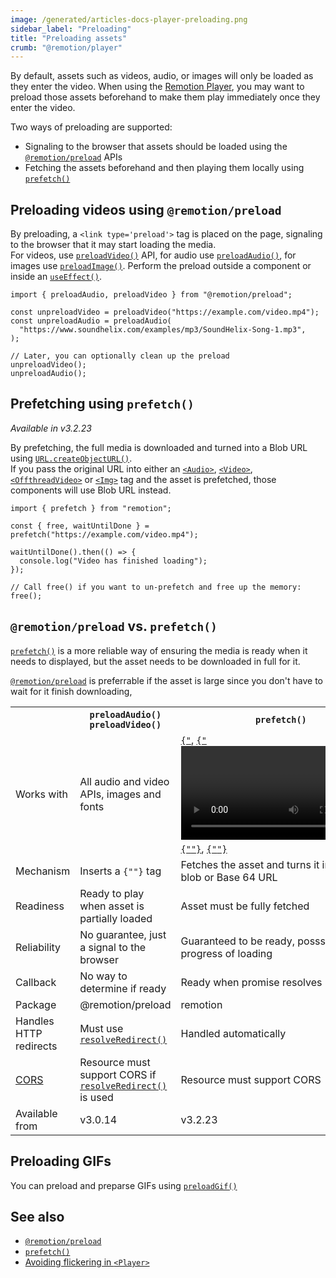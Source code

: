 ```yaml
---
image: /generated/articles-docs-player-preloading.png
sidebar_label: "Preloading"
title: "Preloading assets"
crumb: "@remotion/player"
---
```


By default, assets such as videos, audio, or images will only be loaded as they enter the video. When using the [Remotion Player](/docs/terminology/player), you may want to preload those assets beforehand to make them play immediately once they enter the video.

Two ways of preloading are supported:

- Signaling to the browser that assets should be loaded using the [`@remotion/preload`](/docs/preload) APIs
- Fetching the assets beforehand and then playing them locally using [`prefetch()`](/docs/prefetch)

## Preloading videos using `@remotion/preload`

By preloading, a `<link type='preload'>` tag is placed on the page, signaling to the browser that it may start loading the media.  
For videos, use [`preloadVideo()`](/docs/preload/preload-video) API, for audio use [`preloadAudio()`](/docs/preload/preload-audio), for images use [`preloadImage()`](/docs/preload/preload-image). Perform the preload outside a component or inside an [`useEffect()`](https://react.dev/reference/react/useEffect).

```tsx twoslash
import { preloadAudio, preloadVideo } from "@remotion/preload";

const unpreloadVideo = preloadVideo("https://example.com/video.mp4");
const unpreloadAudio = preloadAudio(
  "https://www.soundhelix.com/examples/mp3/SoundHelix-Song-1.mp3",
);

// Later, you can optionally clean up the preload
unpreloadVideo();
unpreloadAudio();
```

## Prefetching using `prefetch()`

_Available in v3.2.23_

By prefetching, the full media is downloaded and turned into a Blob URL using [`URL.createObjectURL()`](https://developer.mozilla.org/en-US/docs/Web/API/URL/createObjectURL).  
If you pass the original URL into either an [`<Audio>`](/docs/audio), [`<Video>`](/docs/video), [`<OffthreadVideo>`](/docs/offthreadvideo) or [`<Img>`](/docs/img) tag and the asset is prefetched, those components will use Blob URL instead.

```tsx twoslash
import { prefetch } from "remotion";

const { free, waitUntilDone } = prefetch("https://example.com/video.mp4");

waitUntilDone().then(() => {
  console.log("Video has finished loading");
});

// Call free() if you want to un-prefetch and free up the memory:
free();
```

## `@remotion/preload` vs. `prefetch()`

[`prefetch()`](/docs/prefetch) is a more reliable way of ensuring the media is ready when it needs to displayed, but the asset needs to be downloaded in full for it.

[`@remotion/preload`](/docs/preload) is preferrable if the asset is large since you don't have to wait for it finish downloading,

<table>
  <tr>
    <th></th>
    <th>
      <div>
        <code>preloadAudio()</code><br />
        <code>preloadVideo()</code>
      </div>
    </th>
    <th>
      <div>
        <code>prefetch()</code>
      </div>
    </th>
  </tr>
  <tr>
    <td>Works with</td>
    <td>
    All audio and video APIs, images and fonts    </td>
    <td>
    <a href="/docs/audio"><code>{"<Audio/>"}</code></a>, <a href="/docs/video"><code>{"<Video/>"}</code></a>, <a href="/docs/img"><code>{"<Img/>"}</code></a>, <a href="/docs/offthreadvideo"><code>{"<OffthreadVideo/>"}</code></a>
    </td>
  </tr>
  <tr>
    <td>Mechanism</td>
    <td>
        Inserts a <code>{"<link type='preload'>"}</code> tag
    </td>
    <td>
    Fetches the asset and turns it into a URL blob or Base 64 URL
    </td>
  </tr>
  <tr>
    <td>Readiness</td>
    <td style={{color: "green"}}>
      Ready to play when asset is partially loaded
    </td>
    <td style={{color: "red"}}>
      Asset must be fully fetched
    </td>
  </tr>
  <tr>
    <td>Reliability</td>
    <td style={{color: "red"}}>
  No guarantee, just a signal to the browser
    </td>
    <td style={{color: "green"}}>
  Guaranteed to be ready, posssible to track progress of loading
    </td>
  </tr>
    <tr>
    <td>Callback</td>
    <td style={{
      color: "red"
    }}>
      No way to determine if ready
    </td>
    <td style={{
      color: "green"
    }}>
      Ready when promise resolves
    </td>
  </tr>
  <tr>
    <td>Package</td>
    <td>
      @remotion/preload
    </td>
    <td>
      remotion
    </td>
  </tr>
  <tr>
    <td>Handles HTTP redirects</td>
    <td>
    Must use <a href="/docs/preload/resolve-redirect"><code>resolveRedirect()</code></a>
    </td>
    <td>
      Handled automatically
    </td>
  </tr>
  <tr>
    <td><a href="https://developer.mozilla.org/en-US/docs/Web/HTTP/CORS">CORS</a></td>
    <td>
      Resource must support CORS if <a href="/docs/preload/resolve-redirect"><code>resolveRedirect()</code></a> is used
    </td>
    <td>
      Resource must support CORS
    </td>
  </tr>
  <tr>
    <td>Available from</td>
    <td>
        v3.0.14
    </td>
    <td>
    v3.2.23
    </td>
  </tr>
</table>

## Preloading GIFs

You can preload and preparse GIFs using [`preloadGif()`](/docs/gif/preload-gif)

## See also

- [`@remotion/preload`](/docs/preload)
- [`prefetch()`](/docs/prefetch)
- [Avoiding flickering in `<Player>`](/docs/troubleshooting/player-flicker)
